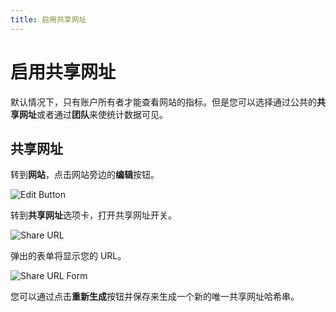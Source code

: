 ```yaml
---
title: 启用共享网址
---
```


# 启用共享网址

默认情况下，只有账户所有者才能查看网站的指标。但是您可以选择通过公共的**共享网址**或者通过**团队**来使统计数据可见。

## 共享网址

转到**网站**，点击网站旁边的**编辑**按钮。

![Edit Button](/images/cloud/website-edit.png)

转到**共享网址**选项卡，打开共享网址开关。

![Share URL](/images/cloud/share-url.png)

弹出的表单将显示您的 URL。

![Share URL Form](/images/cloud/share-url-form.png)

您可以通过点击**重新生成**按钮并保存来生成一个新的唯一共享网址哈希串。
